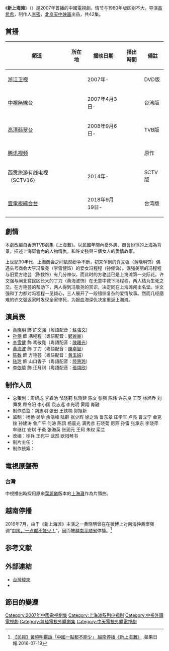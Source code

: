 {{Otheruses|other=與'''上海灘'''同名的其他主題|上海灘}}

{{multiple issues|
{{expand|time=2016-02-23T03:05:33+00:00}}
{{expert|time=2016-02-23T03:05:33+00:00}}
}}
{{电视节目信息框
| 名称 = 新上海灘
| 英文名称 = {{lang|en|''Shang Hai Bund''}}
| 图片 = Shanghai_Bund_(2007_TV_series).jpg
| 图说 = 
| 分类 = 
| 原创者= TVB剧集《上海灘》
| 导演  = [[高希希|高希希]]
| 监制  = 
| 出品人= 李密，黎瑞刚，魏文彬，仝敬明
| 编剧  = 
| 制作人= [[李密|李密]]（制片人）<br/>方俊 ，丁辉 ，李小麟 ，万荣（总制作人）
| 总监制=张苏洲，赵景春，梁志祥，李晓枫，张晓，杨玲玲， 杨国钧，王广群，陈梦娟，白芳芹， 陈华，杨文虎
| 摄影  = 朱伸<br/>林峰（B组摄影）
| 执行制作 = 朱红梅
| 演出  = [[黄晓明|黄晓明]]、[[孙俪|孙俪]] 
| 配音  =
| 旁白  = 
| 主题曲= 《就算沒有明天》
<!--| 演唱 = 孫儷/黃曉明-->
| 片头曲 = 《上海灘》
| 演唱 = [[葉麗儀|葉麗儀]]
| 片尾曲= 《歌未央》
| 演唱2 = Echo
| 插曲  = 
| 拍摄地= 
| 地区  = {{CHN}}
| 语言  = [[普通話|普通話]]
| 字幕  = [[中文|中文]]
| 集数  = 42集
| 每集长 = 
| 制作公司 = [[北京|北京]][[天中映画|天中映画]]
| 发行公司 = [[北京|北京]][[天中映画|天中映画]]
| 发行许可 = (沪)剧审字(2006)第019号<br/>
拍摄许可证号：甲第133号
| 首播地区= {{CHN}}
| 电视网 = 
| 开始 = 2007年
| 结束 = 2007年
| 先于 = 
| 后于 = 
| 相关剧集 = [[上海灘_(1980年電視劇)|上海灘]] (1980)<br>[[上海灘續集|上海灘續集]]<br>[[上海灘龍虎鬥|上海灘龍虎鬥]]<br>[[新上海灘_(1996年電視劇)|新上海灘 (1996年電視劇)]]<br>[[新上海灘_(電影)|新上海灘 (電影)]]
| 官方网站 = 
| imdb_id = 2146962
}}

《'''新上海滩'''》（{{lang-en|''Shang Hai Bund''}}）是2007年首播的中國電視劇。情节与1980年版区别不大。导演[[高希希|高希希]]，制作人[[李密|李密]]，[[北京|北京]][[天中映画|天中映画]]出品，共42集。

== 首播 ==
{| class="wikitable"
!頻道||所在地||播映日期||播出時間||備註
|-
|[[浙江卫视|浙江卫视]]||{{CHNML}}||2007年-||||DVD版
|-
|[[中視無線台|中視無線台]] ||{{TWN}}||2007年4月3日-||||台湾版
|-
|[[高清翡翠台|高清翡翠台]]||{{HKG}}||2008年9月6日-||||TVB版
|-
|[[腾讯视频|腾讯视频]]||{{CHNML}}||||||原作
|-
|西贡旅游有线电视 （SCTV16）||{{VIE}}||2014年-||||SCTV版
|-
|[[壹電視綜合台|壹電視綜合台]] ||{{TWN}}||2018年9月19日-||||台湾版
|}
==劇情==

本劇改編自香港TVB劇集《上海灘》。以民國年間內憂外患、商會紛爭的上海為背景，描述上海幫會內的人物情仇，和許文強與三個女人的愛情故事。

上世紀30年代，上海商会之间依然纷争不断，初来乍到的许文强（黄晓明饰）偶遇头号商会大亨冯敬尧（李雪健饰）的爱女冯程程（孙俪饰）。倔强美丽的冯程程与旧爱方艳芸（陈数饰）有几分神似，而此时的方艳芸已是上海滩第一交际花。许文强与闸北贫民区长大的丁力（黄海波饰）在无意中救下冯程程，两人结为生死之交。在方艳芸的帮助下，两人得到冯敬尧的赏识，决定同在上海滩闯出名堂。许文强和丁力都对冯程程一见倾心，三人展开了一段错综复杂的爱情故事。然而几经磨难的许文强返家时发现全家惨死，为报血海深仇决定重返上海滩。

==演員表==
*[[黄晓明|黄晓明]] 飾 許文強（粵語配音：[[蘇強文|蘇強文]]）
*[[孙俪|孙俪]] 飾 馮程程（粵語配音：[[鄭麗麗|鄭麗麗]]）
*[[李雪健|李雪健]] 飾 馮敬堯（粵語配音：[[陳曙光|陳曙光]]）
*[[黄海波|黄海波]] 飾 丁力（粵語配音：[[陳卓智|陳卓智]]）
*[[陈数|陈数]] 飾 方艳芸（粵語配音：[[黄玉娟|黄玉娟]]）
*[[陆玲|陆玲]] 飾 山口香子（粵語配音：[[陸惠玲|陸惠玲]]）
*[[李依曉|李依曉]] 飾 汪月祺（粵語配音：[[張頌欣|張頌欣]]）

==制作人员==
*总策划：周绍成  李森池  邹晓莉  张晓建  陈文  张强  陈炜 许东良  王英  林旭乔  刘舜发  顾令阳  李小国 袁志远  李光明  黄翔  肖融
*制作总监：胡志明  张田  王铁楠  郭旭新
*监制：杨扬  吴华  余浩峰  陆群  张少辉  徐之浩  鲁东章 庄学军  卢亮  曹立宁  金克鍂  孙建涛  鲁广平  何涛 陈鸥  杨晨光  满秀彦  石晓菊  厉燕  孙雷  张承东 李晓萍  牟继红  安琪  于勇  张海英  张润元  王珂 朱权  栾兰
*改编：徐兵  王宛平  武然  欧阳琴书
*制片主任：
*制作统筹：
==電視原聲帶==
{{Tracklist
| total_length =
| extra_column = 主唱
| title1 =[[上海灘_(歌曲)|新上海灘]]
| note1 =
| longnote1 = 
| music1 = [[顧嘉煇|顧嘉煇]]
| lyrics1 =[[何厚華|何厚華]]
| arranger1 =[[鄭平昌|鄭平昌]]
| producer1 = 
| extra1   =[[葉麗儀|葉麗儀]]

| title2 =就算沒有明天
| note2 =
| longnote2 = 
| music2 = [[丁薇|丁薇]]
| lyrics2 =[[何厚華|何厚華]]
| arranger2 =[[Echo|Echo]]
| producer2 = 
| extra2   =[[孫儷|孫儷]]、[[黃曉明|黃曉明]]

| title3 =歌未央
| note3 =
| longnote3 = 
| music3 = 丁薇
| lyrics3 =[[何厚華|何厚華]]
| arranger3 =Echo
| producer3 = 
| extra3   =Echo

| title4 =百合花情思
| note4 =
| longnote4 = 
| music4 = [[文雅|文雅]]
| lyrics4 =[[李泉|李泉]]
| arranger4 =[[鄭平昌|鄭平昌]]
| producer4 = 
| extra4   =[[李旦|李旦]]

| title5 =上海灘
| note5=鋼琴版
| longnote5 = 
| music5 = 顧嘉煇
| lyrics5 =
| arranger5 =
| producer5 = 
| extra5   =

| title6 =就算沒有明天
| note6 =鋼琴版二
| longnote6 = 
| music6= 丁薇
| lyrics6 =
| arranger6 =
| producer6 = 
| extra6=

| title7 =歌未央
| note7=鋼琴版二
| longnote7 = 
| music7 = 丁薇
| lyrics7 =
| arranger7=
| producer7 = 
| extra7   =

| title8 =上海灘
| note8=配樂
| longnote8 = 
| music8 = 顧嘉煇
| lyrics8 =
| arranger8 =
| producer8 = 
| extra8   =

| title9 =黃浦江
| note9=配樂
| longnote9 = 
| music9 = 鄭平昌
| lyrics9 =
| arranger9 =
| producer9 = 
| extra9   =

| title10 =春天
| note10=配樂
| longnote10 = 
| music10 = 鄭平昌
| lyrics10 =
| arranger10 =
| producer10 = 
| extra10   =

| title11         = 風
| note11          = 配樂
| writer11        = 
| lyrics11        = 
| music11         = 顧嘉輝
| extra11         = 
| length11        = 

| title12         = 秋天
| note12          = 配樂
| writer12        = 
| lyrics12        = 
| music12         = 鄭平昌
| extra12         = 
| length12        = 

| title13         = The Bar
| note13          = 配樂
| writer13        = 
| lyrics13        = 
| music13         = 鄭平昌
| extra13         = 
| length13        = 

| title14         = 波浪
| note14          = 配樂
| writer14        = 
| lyrics14        = 
| music14         = 鄭平昌
| extra14         = 
| length14        = 

| title15         = 十重天
| note15          = 配樂
| writer15        = 
| lyrics15        = 
| music15         = 顧嘉輝
| extra15         = 
| length15        = 

| title16         = 夕陽
| note16          = 配樂
| writer16        = 
| lyrics16        = 
| music16         = 鄭平昌
| extra16         = 
| length16        = 

| title17         = 劫後
| note17          = 配樂
| writer17        = 
| lyrics17        = 
| music17         = 鄭平昌
| extra17         = 
| length17        = 

| title18         = 黑白
| note18          = 配樂
| writer18        = 
| lyrics18        = 
| music18         = 顧嘉輝
| extra18         = 
| length18        = 

| title19         = 夢．禪
| note19          = 配樂
| writer19        = 
| lyrics19        = 
| music19         = 鄭平昌
| extra19         = 
| length19        = 

| title20        = 幻離
| note20         = 配樂
| writer20       = 
| lyrics20       = 
| music20        = 鄭平昌
| extra20        = 
| length20       = 

| title21         = 戰
| note21         = 配樂
| writer21       = 
| lyrics21        = 
| music21         = 鄭平昌
| extra21         = 
| length21        = 

| title22         = 親情
| note22         = 配樂
| writer22       = 
| lyrics22       = 
| music22         = 鄭平昌
| extra22         = 
| length22       = 

| title23        = 舞會
| note23          = 配樂
| writer23     = 
| lyrics23        = 
| music23        = 鄭平昌
| extra23         = 
| length23        = 

| title24         = 上海灘
| note24          = 絃樂版
| writer24        = 
| lyrics24        = 
| music24         = 顧嘉輝
| extra24         = 
| length24        = 

| title25         = 就算沒有明天
| note25          = 絃樂版
| writer25        = 
| lyrics25        = 
| music25         = 丁薇
| extra25         = 
| length25        = 

| title26        = 歌未央
| note26         = 絃樂版
| writer26       = 
| lyrics26       = 
| music26        = 丁薇
| extra26        = 
| length26       = 

| title27        = 逃
| note27         = 配樂
| writer27       = 
| lyrics27       = 
| music27        = 鄭平昌
| extra27        = 
| length27       = 

| title28         = 法租界
| note28         = 配樂
| writer28       = 
| lyrics28        = 
| music28         = 鄭平昌
| extra28         = 
| length28        = 

| title29         = 血
| note29         = 配樂
| writer29       = 
| lyrics29       = 
| music29         = 鄭平昌
| extra29         = 
| length29       = 

| title30        = 大地
| note30          = 配樂
| writer30     = 
| lyrics30        = 
| music30        = 鄭平昌
| extra30         = 
| length30        = 

| title31         = 就算沒有明天
| note31          = 鋼琴版一
| writer31        = 
| lyrics31        = 
| music31         = 丁薇
| extra31         = 
| length31        = 

| title32         = 歌未央
| note32          = 鋼琴版一
| writer32        = 
| lyrics32        = 
| music32         = 丁薇
| extra32         = 
| length32        = 

}}

===台灣===
中視播出時採用原來[[葉麗儀|葉麗儀]]版本的[[上海灘_(歌曲)|上海灘]]作為片頭曲。

==越南停播==
2016年7月，由于《新上海滩》主演之一黄晓明曾在在微博上对南海仲裁案强调“[[中国，一点都不能少|中国，一点都不能少！]]”，因而被[[越南|越南]][[平顺省|平顺省]]停播。<ref>[http://www.appledaily.com.tw/realtimenews/article/new/20160719/910828/  【民報】黃曉明撂話「中國一點都不能少」 越南停播《新上海灘》] {{Wayback|url=http://www.appledaily.com.tw/realtimenews/article/new/20160719/910828/ |date=20170327060315 }}.蘋果日報.2016-07-19</ref>

==参考文献==
{{Reflist}}

==外部連結==
*[http://drama.videoland.com.tw/channel/sh/default.asp 台灣緯來] {{Wayback|url=http://drama.videoland.com.tw/channel/sh/default.asp |date=20170427032807 }}{{zh}}
*{{imdb title|2146962}}

==節目的變遷==
{{電視節目的變遷
|電視台 = {{TWN}}[[中視無線台|中視無線台]]
|播放檔次 = 星期一至五 20:00-21:30 時段
|節目名稱 = 新上海灘<br/>（2007.4.3 - 2007.5.7）
|上一節目 = [[傲劍江湖|傲劍江湖]]<br/>（2007.2.28－2007.4.2）
|下一節目 = [[臥薪嘗膽_(電視劇)|臥薪嚐膽之英雄美人]]<br/>（2007.5.8 - 2007.6.8）
}}
{{電視節目的變遷
|電視台 = {{HK}} [[高清翡翠台|高清翡翠台]]
|播放檔次 = 星期六午夜連續劇
|節目名稱 = 新上海灘<br/>（2008.09.06 - 2009.01.10）
|上一節目 = [[迷失|迷]]（[[迷失_(第二季)|第二季]]）<br/>（2008.04.26 - 2008.07.19）
|下一節目 = [[錢的戰爭|錢的戰爭]]<br/>（2009.01.17 - 2009.03.07）<br/>[[錢的戰爭_#錢的戰爭（番外篇）|錢的戰爭之火拚貴利王]]<br/>（2009.03.14 - 2009.03.21）
|2電視台 = {{HK}} [[高清翡翠台|高清翡翠台]]
|2播放檔次 = 週一至週五 高清劇場 下午13:15至14:15（其他重播時段請參見[[高清翡翠台電視劇集列表_(2010年)#高清劇場|這裡]]）
|2節目名稱 = 新上海灘<br/>（2010.03.23 - 2010.05.10）
|2上一節目 = [[沒有玫瑰的花店|沒有玫瑰的花店]]<br/>（2010.03.08 - 2010.03.22）
|2下一節目 = [[蝸居|蝸居]]<br/>（2010.05.11 - 2010.06.24）
}}
{{電視節目的變遷
|電視台 = {{TWN}}[[中天娛樂台|中天娛樂台]]
|播放檔次 = 星期一至五 19:00 - 21:00<br/>（12/31演『臺中市2013就是要這YOUNG 跨年晚會』)
|節目名稱 = 新上海灘<br/>（2012.12.06 - 2013.01.04）
|上一節目 = [[大老婆的反擊|大老婆的反擊]]<br/>（2012.08. - 2012.12.05）
|下一節目 = [[還珠格格|還珠格格]]（第I部、第II部）<br/>（2013.01.07 - 2013.03.19）
}}

{{上海灘}}
{{高希希}}
{{中視八點檔}}
{{安徽卫视电视剧}}

[[Category:2007年中國電視劇集|Category:2007年中國電視劇集]]
[[Category:上海滩系列电视剧|Category:上海滩系列电视剧]]
[[Category:中視外購電視劇|Category:中視外購電視劇]]
[[Category:無綫電視外購劇集|Category:無綫電視外購劇集]]
[[Category:中天電視外購電視劇|Category:中天電視外購電視劇]]